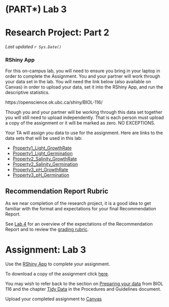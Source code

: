 # (PART\*) Lab 3 {-}

# Research Project: Part 2 {-}

*Last updated `r Sys.Date()`*

### RShiny App {-}

For this on-campus lab, you will need to ensure you bring in your laptop in order to complete the Assignment.  You and your partner will work through your data set in the lab. You will need the link below (also available on Canvas) in order to upload your data, set it into the RShiny App, and run the descriptive statistics.  

https://openscience.ok.ubc.ca/shiny/BIOL-116/

Though you and your partner will be working through this data set together you will still need to upload independently. That is each person must upload a copy of the assignment or it will be marked as zero.  NO EXCEPTIONS.

Your TA will assign you data to use for the assignment. Here are links to the data sets that will be used in this lab:

* [Property1_Light_GrowthRate](files/Property1_Light_GrowthRate.csv) 
* [Property1_Light_Germination](files/Property1_Light_Germination.csv)
* [Property2_Salinity_GrowthRate](files/Property2_Salinity_GrowthRate.csv) 
* [Property2_Salinity_Germination](files/Property2_Salinity_Germination.csv)
* [Property3_pH_GrowthRate](files/Property3_pH_GrowthRate.csv) 
* [Property3_pH_Germination](files/Property3_pH_Germination.csv)

## Recommendation Report Rubric {-}

As we near completion of the research project, it is a good idea to get familiar with the format and expectations for your final Recommendation Report. 

See [Lab 4](https://ubco-biology.github.io/BIOL-125-Lab-Manual-Summer/assignment-recommendation-report.html) for an overview of the expectations of the Recommendation Report and to review the [grading rubric](https://ubco-biology.github.io/BIOL-125-Lab-Manual-Summer/recommendation-report-rubric-1.html). 

# Assignment: Lab 3 {-}

Use the [RShiny App](https://openscience.ok.ubc.ca/shiny/BIOL-116/) to complete your assignment.

To download a copy of the assignment click [here](files/Lab_3_RShiny_Assignment_2.pdf). 

You may wish to refer back to the section on [Preparing your data](https://ubco-biology.github.io/BIOL-116-Lab-Manual/preparing-your-data.html) from BIOL 116 and the chapter [Tidy Data](https://ubco-biology.github.io/Procedures-and-Guidelines/tidy-data.html) in the Procedures and Guidelines document.

Upload your completed assignment to [Canvas](https://canvas.ubc.ca/)